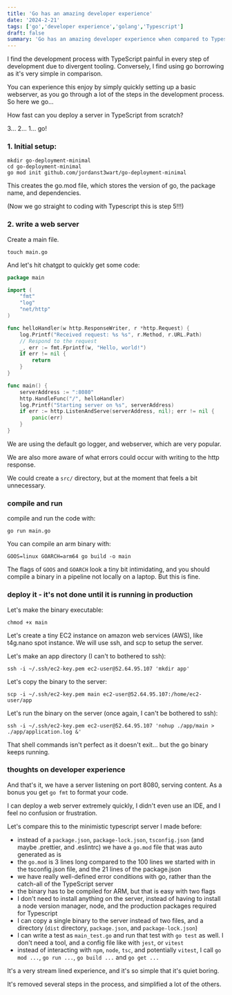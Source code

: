 ```yaml
---
title: 'Go has an amazing developer experience'
date: '2024-2-21'
tags: ['go','developer experience','golang','Typescript']
draft: false
summary: 'Go has an amazing developer experience when compared to Typescript'
---
```


I find the development process with TypeScript painful in every step of development due to divergent tooling. Conversely, I find using go borrowing as it's very simple in comparison.

You can experience this enjoy by simply quickly setting up a basic webserver, as you go through a lot of the steps in the development process. So here we go...

How fast can you deploy a server in TypeScript from scratch?

3... 2... 1... go!

### 1. Initial setup:
```
mkdir go-deployment-minimal
cd go-deployment-minimal
go mod init github.com/jordanst3wart/go-deployment-minimal
```
This creates the go.mod file, which stores the version of go, the package name, and dependencies.

(Now we go straight to coding with Typescript this is step 5!!!)

### 2. write a web server

Create a main file.
```shell
touch main.go
```

And let's hit chatgpt to quickly get some code:
```Go
package main

import (
	"fmt"
	"log"
	"net/http"
)

func helloHandler(w http.ResponseWriter, r *http.Request) {
	log.Printf("Received request: %s %s", r.Method, r.URL.Path)
	// Respond to the request
	_, err := fmt.Fprintf(w, "Hello, world!")
	if err != nil {
		return
	}
}

func main() {
	serverAddress := ":8080"
	http.HandleFunc("/", helloHandler)
	log.Printf("Starting server on %s", serverAddress)
	if err := http.ListenAndServe(serverAddress, nil); err != nil {
		panic(err)
	}
}

```
We are using the default go logger, and webserver, which are very popular.

We are also more aware of what errors could occur with writing to the http response.

We could create a `src/` directory, but at the moment that feels a bit unnecessary.

### compile and run
compile and run the code with:
```shell
go run main.go
```

You can compile an arm binary with:
```shell
GOOS=linux GOARCH=arm64 go build -o main
```
The flags of `GOOS` and `GOARCH` look a tiny bit intimidating, and you should compile a binary in a pipeline not locally on a laptop. But this is fine.

### deploy it - it's not done until it is running in production
Let's make the binary executable:
```shell
chmod +x main
```

Let's create a tiny EC2 instance on amazon web services (AWS), like t4g.nano spot instance. We will use ssh, and scp to setup the server.

Let's make an app directory (I can't to bothered to ssh):
```shell
ssh -i ~/.ssh/ec2-key.pem ec2-user@52.64.95.107 'mkdir app'
```

Let's copy the binary to the server:
```shell
scp -i ~/.ssh/ec2-key.pem main ec2-user@52.64.95.107:/home/ec2-user/app
```

Let's run the binary on the server (once again, I can't be bothered to ssh):
```shell
ssh -i ~/.ssh/ec2-key.pem ec2-user@52.64.95.107 'nohup ./app/main > ./app/application.log &'
```
That shell commands isn't perfect as it doesn't exit... but the go binary keeps running.

### thoughts on developer experience

And that's it, we have a server listening on port 8080, serving content. As a bonus you get `go fmt` to format your code.

I can deploy a web server extremely quickly, I didn't even use an IDE, and I feel no confusion or frustration.

Let's compare this to the minimistic typescript server I made before:
- instead of a `package.json`, `package-lock.json`, `tsconfig.json` (and maybe .prettier, and .eslintrc) we have a `go.mod` file that was auto generated as is
- the `go.mod` is 3 lines long compared to the 100 lines we started with in the tsconfig.json file, and the 21 lines of the package.json
- we have really well-defined error conditions with go, rather than the catch-all of the TypeScript server
- the binary has to be compiled for ARM, but that is easy with two flags
- I don't need to install anything on the server, instead of having to install a node version manager, node, and the production packages required for Typescript
- I can copy a single binary to the server instead of two files, and a directory (`dist` directory, `package.json`, and `package-lock.json`)
- I can write a test as `main_test.go` and run that test with `go test` as well. I don't need a tool, and a config file like with `jest`, or `vitest`
- instead of interacting with `npm`, `node`, `tsc`, and potentially `vitest`, I call `go mod ...`, `go run ...`, `go build ...` and `go get ...`

It's a very stream lined experience, and it's so simple that it's quiet boring.

It's removed several steps in the process, and simplified a lot of the others.
